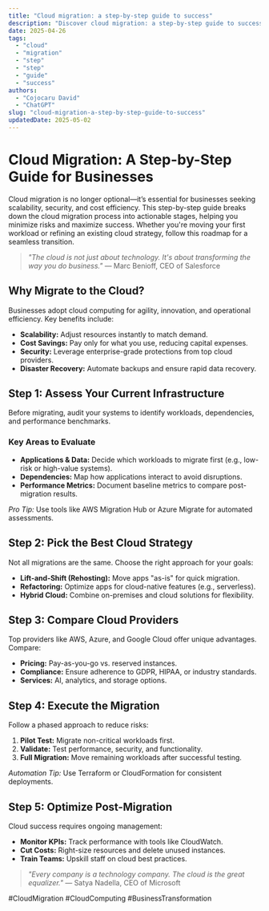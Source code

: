 ```yaml
---
title: "Cloud migration: a step-by-step guide to success"
description: "Discover cloud migration: a step-by-step guide to success with this in-depth guide, providing actionable insights and practical tips to boost your knowledge and results."
date: 2025-04-26
tags:
  - "cloud"
  - "migration"
  - "step"
  - "step"
  - "guide"
  - "success"
authors:
  - "Cojocaru David"
  - "ChatGPT"
slug: "cloud-migration-a-step-by-step-guide-to-success"
updatedDate: 2025-05-02
---
```


# Cloud Migration: A Step-by-Step Guide for Businesses  

Cloud migration is no longer optional—it’s essential for businesses seeking scalability, security, and cost efficiency. This step-by-step guide breaks down the cloud migration process into actionable stages, helping you minimize risks and maximize success. Whether you're moving your first workload or refining an existing cloud strategy, follow this roadmap for a seamless transition.  

> *"The cloud is not just about technology. It's about transforming the way you do business."* — Marc Benioff, CEO of Salesforce  

## Why Migrate to the Cloud?  

Businesses adopt cloud computing for agility, innovation, and operational efficiency. Key benefits include:  

- **Scalability:** Adjust resources instantly to match demand.  
- **Cost Savings:** Pay only for what you use, reducing capital expenses.  
- **Security:** Leverage enterprise-grade protections from top cloud providers.  
- **Disaster Recovery:** Automate backups and ensure rapid data recovery.  

## Step 1: Assess Your Current Infrastructure  

Before migrating, audit your systems to identify workloads, dependencies, and performance benchmarks.  

### Key Areas to Evaluate  

- **Applications & Data:** Decide which workloads to migrate first (e.g., low-risk or high-value systems).  
- **Dependencies:** Map how applications interact to avoid disruptions.  
- **Performance Metrics:** Document baseline metrics to compare post-migration results.  

*Pro Tip:* Use tools like AWS Migration Hub or Azure Migrate for automated assessments.  

## Step 2: Pick the Best Cloud Strategy  

Not all migrations are the same. Choose the right approach for your goals:  

- **Lift-and-Shift (Rehosting):** Move apps "as-is" for quick migration.  
- **Refactoring:** Optimize apps for cloud-native features (e.g., serverless).  
- **Hybrid Cloud:** Combine on-premises and cloud solutions for flexibility.  

## Step 3: Compare Cloud Providers  

Top providers like AWS, Azure, and Google Cloud offer unique advantages. Compare:  

- **Pricing:** Pay-as-you-go vs. reserved instances.  
- **Compliance:** Ensure adherence to GDPR, HIPAA, or industry standards.  
- **Services:** AI, analytics, and storage options.  

## Step 4: Execute the Migration  

Follow a phased approach to reduce risks:  

1. **Pilot Test:** Migrate non-critical workloads first.  
2. **Validate:** Test performance, security, and functionality.  
3. **Full Migration:** Move remaining workloads after successful testing.  

*Automation Tip:* Use Terraform or CloudFormation for consistent deployments.  

## Step 5: Optimize Post-Migration  

Cloud success requires ongoing management:  

- **Monitor KPIs:** Track performance with tools like CloudWatch.  
- **Cut Costs:** Right-size resources and delete unused instances.  
- **Train Teams:** Upskill staff on cloud best practices.  

> *"Every company is a technology company. The cloud is the great equalizer."* — Satya Nadella, CEO of Microsoft  

#CloudMigration #CloudComputing #BusinessTransformation